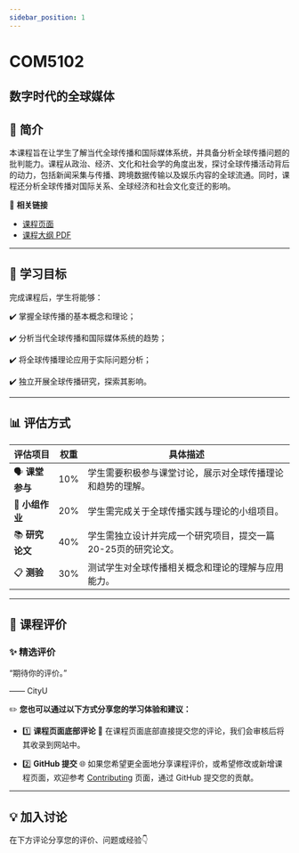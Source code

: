 ```yaml
---
sidebar_position: 1
---
```


# COM5102
## 数字时代的全球媒体

## **📘 简介**
本课程旨在让学生了解当代全球传播和国际媒体系统，并具备分析全球传播问题的批判能力。课程从政治、经济、文化和社会学的角度出发，探讨全球传播活动背后的动力，包括新闻采集与传播、跨境数据传输以及娱乐内容的全球流通。同时，课程还分析全球传播对国际关系、全球经济和社会文化变迁的影响。

🔗 **相关链接**
- [课程页面](https://www.cityu.edu.hk/catalogue/pg/202425/course/COM5102.htm)
- [课程大纲 PDF](https://www.cityu.edu.hk/catalogue/pg/202425/course/COM5102.pdf)

---

## **🎯 学习目标**

完成课程后，学生将能够：

✔️ 掌握全球传播的基本概念和理论；

✔️ 分析当代全球传播和国际媒体系统的趋势；

✔️ 将全球传播理论应用于实际问题分析；

✔️ 独立开展全球传播研究，探索其影响。

---

## **📊 评估方式**

| **评估项目**          | **权重** | **具体描述**                                                                                       |
|----------------------|---------|---------------------------------------------------------------------------------------------------|
| 🗣️ **课堂参与**         | 10%     | 学生需要积极参与课堂讨论，展示对全球传播理论和趋势的理解。                                             |
| 📑 **小组作业**         | 20%     | 学生需完成关于全球传播实践与理论的小组项目。                                                         |
| 📚 **研究论文**         | 40%     | 学生需独立设计并完成一个研究项目，提交一篇20-25页的研究论文。                                          |
| 📋 **测验**            | 30%     | 测试学生对全球传播相关概念和理论的理解与应用能力。                                                    |

---

## **💬 课程评价**

### ✨ **精选评价**
<div className={commentStyles.commentBox}>
    <p className={commentStyles.commentText}>
        “期待你的评价。”
    </p>
    <p className={commentStyles.commentAuthor}>—— CityU</p>
</div>

✏️ **您也可以通过以下方式分享您的学习体验和建议：**

- 1️⃣ **课程页面底部评论**
💬 在课程页面底部直接提交您的评论，我们会审核后将其收录到网站中。

- 2️⃣ **GitHub 提交**
🌐 如果您希望更全面地分享课程评价，或希望修改或新增课程页面，欢迎参考 [Contributing](https://penjc.github.io/cityU-navigator/contributing) 页面，通过 GitHub 提交您的贡献。

---

## **💡 加入讨论**

在下方评论分享您的评价、问题或经验👇
<Utterances />
